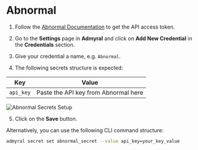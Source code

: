 # Abnormal

1. Follow the [Abnormal Documentation](https://abnormalsecurity.my.site.com/knowledgebase/s/article/Abnormal-REST-API-Integration#Integration-Steps) to get the API access token.

2. Go to the **Settings** page in **Admyral** and click on **Add New Credential** in the **Credentials** section.

3. Give your credential a name, e.g. `Abnormal`.

4. The following secrets structure is expected:

| Key       | Value                                |
| --------- | ------------------------------------ |
| `api_key` | Paste the API key from Abnormal here |

![Abnormal Secrets Setup](/abnormal_secrets.png)

5. Click on the **Save** button.

Alternatively, you can use the following CLI command structure:

```bash
admyral secret set abnormal_secret --value api_key=your_key_value
```
